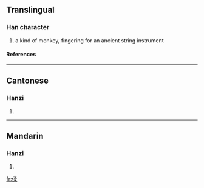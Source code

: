 ==Translingual==
===Han character===
{{Han char|rad=人|as=09|sn=11|four=|canj=人弓竹木 (ONHD)}}
# a kind of monkey, fingering for an ancient string instrument
====References====
{{Han ref|kx=0112.071|hdz=10198.070|uh=3471|ud=13425}}

----
==Cantonese==
===Hanzi===
{{yue-hanzi|jyut=|y=nau4}}
# {{defn|Cantonese}}

----
==Mandarin==
===Hanzi===
{{cmn-hanzi|pin=[[rǎo]] ([[rao3]])|wg=jao<sup>3</sup>}}
# {{defn|Mandarin}}

[[fr:㑱]]